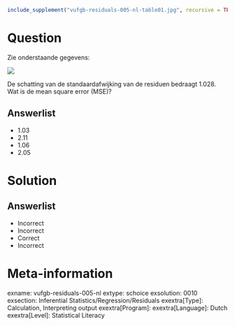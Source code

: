 ```r
include_supplement("vufgb-residuals-005-nl-table01.jpg", recursive = TRUE)
```

Question
========

Zie onderstaande gegevens:

![](vufgb-residuals-005-nl-table01.jpg)
  
De schatting van de standaardafwijking van de residuen bedraagt 1.028. Wat is de mean square error (MSE)?  
  
Answerlist
----------
* 1.03
* 2.11
* 1.06
* 2.05

Solution
========

Answerlist
----------
* Incorrect
* Incorrect
* Correct
* Incorrect

Meta-information
================
exname: vufgb-residuals-005-nl
extype: schoice
exsolution: 0010
exsection: Inferential Statistics/Regression/Residuals
exextra[Type]: Calculation, Interpreting output
exextra[Program]: 
exextra[Language]: Dutch
exextra[Level]: Statistical Literacy
